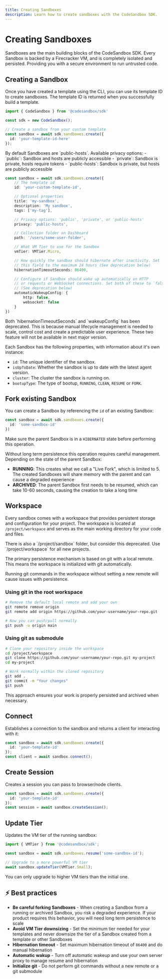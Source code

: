 ```yaml
---
title: Creating Sandboxes
description: Learn how to create sandboxes with the CodeSandbox SDK.
---
```



# Creating Sandboxes

Sandboxes are the main building blocks of the CodeSandbox SDK. Every Sandbox is backed by a Firecracker VM, and is completely isolated and persisted. Providing you with a secure environment to run untrusted code.

## Creating a Sandbox

Once you have created a template using the CLI, you can use its template ID to create sandboxes. The template ID is returned when you successfully build a template.

```ts
import { CodeSandbox } from '@codesandbox/sdk'

const sdk = new CodeSandbox();

// Create a sandbox from your custom template
const sandbox = await sdk.sandboxes.create({
  id: 'your-template-id-here'
});
```

<Callout>
By default Sandboxes are `public-hosts`. Available privacy options:
- `public`: Sandbox and hosts are publicly accessible
- `private`: Sandbox is private, hosts require tokens 
- `public-hosts`: Sandbox is private, but hosts are publicly accessible
</Callout>

```ts
const sandbox = await sdk.sandboxes.create({
    // The template id
    id: 'your-custom-template-id',

    // Optional properties
    title: 'my-sandbox',
    description: 'My sandbox',
    tags: ['my-tag'],

    // Privacy options: 'public', 'private', or 'public-hosts'
    privacy: 'public-hosts',

    // Collection folder on Dashboard
    path: '/users/some-user-folder',

    // What VM Tier to use for the Sandbox
    vmTier: VMTier.Micro,

    // How quickly the sandbox should hibernate after inactivity. Set
    // this field to the maximum 24 hours (See deprecation below)
    hibernationTimeoutSeconds: 86400,

    // Configure if Sandbox should wake up automatically on HTTP
    // or requests or WebSocket connections. Set both of these to `false`
    // (See deprecation below)
    automaticWakeupConfig: {
        http: false,
        websocket: false
    }
})
```

<Callout type="warning">
Both `hibernationTimeoutSeconds` and `wakeupConfig` has been deprecated. This is because manual lifecycle management is needed to scale, control cost and create a predictable user experience. These two feature will not be available in next major version.
</Callout>

Each Sandbox has the following properties, with information about it's own instance:

- `id`: The unique identifier of the sandbox.
- `isUpToDate`: Whether the sandbox is up to date with the latest agent version.
- `cluster`: The cluster the sandbox is running on.
- `bootupType`: The type of bootup, `RUNNING`, `CLEAN`, `RESUME` or `FORK`.

## Fork existing Sandbox

You can create a Sandbox by referencing the `id` of an existing Sandbox:

```ts
const sandbox = await sdk.sandboxes.create({
  id: 'some-sandbox-id'
})
```

Make sure the parent Sandbox is in a `HIBERNATED` state before performing this operation.

<Callout type="warning">
Without long term persistence this operation requires careful management. Depending on the state of the parent Sandbox:

- **RUNNING**: This creates what we call a "Live Fork", which is limited to 5. The created Sandboxes will share memory with the parent and can cause a degraded experience
- **ARCHIVED**: The parent Sandbox first needs to be resumed, which can take 10-60 seconds, causing the creation to take a long time

</Callout>

## Workspace

Every sandbox comes with a workspace that provides persistent storage and configuration for your project. The workspace is located at `/project/workspace` and serves as the main working directory for your code and files.

<Callout>
There is also a `/project/sandbox` folder, but consider this deprecated. Use `/project/workspace` for all new projects.
</Callout>

The primary persistence mechanism is based on git with a local remote. This means the workspace is initialized with git automatically.

<Callout type="warning">
Running git commands in the workspace without setting a new remote will cause issues with persistence.
</Callout>

### Using git in the root workspace

```bash
# Remove the default local remote and add your own
git remote remove origin
git remote add origin https://github.com/your-username/your-repo.git

# Now you can push/pull normally
git push -u origin main
```

### Using git as submodule

```bash
# Clone your repository inside the workspace
cd /project/workspace
git clone https://github.com/your-username/your-repo.git my-project
cd my-project

# Work normally within the cloned repository
git add .
git commit -m "Your changes"
git push
```

This approach ensures your work is properly persisted and archived when necessary.

## Connect

Establishes a connection to the sandbox and returns a client for interacting with it:

```ts
const sandbox = await sdk.sandboxes.create({
  id: 'your-template-id'
});
const client = await sandbox.connect();
```

## Create Session

Creates a session you can pass to browser/node clients.

```ts
const sandbox = await sdk.sandboxes.create({
  id: 'your-template-id'
});
const session = await sandbox.createSession();
```

## Update Tier

Updates the VM tier of the running sandbox:

```ts
import { VMTier } from '@codesandbox/sdk';

const sandbox = await sdk.sandboxes.resume('some-sandbox-id');

// Upgrade to a more powerful VM tier
await sandbox.updateTier(VMTier.Small);
```

<Callout type="warning">
You can only upgrade to higher VM tiers than the initial one.
</Callout>

## ⚡ Best practices

- **Be careful forking Sandboxes** - When creating a Sandbox from a running or archived Sandbox, you risk a degraded experience. If your product requires this behavior, you will need long term persistence to scale
- **Avoid VM Tier downsizing** - Set the minimum tier needed for your templates and never downsize the tier of a Sandbox created from a template or other Sandboxes
- **Hibernation timeout** - Set maximum hibernation timeout of `86400` and do manual hibernation
- **Automatic wakup** - Turn off automatic wakeup and use your own server proxy to manage resume and hibernation
- **Initialize git** - Do not perform git commands without a new remote or a git submodule
